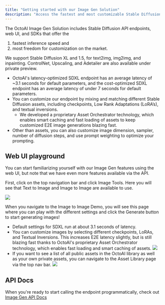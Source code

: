 ```yaml
---
title: "Getting started with our Image Gen Solution"
description: "Access the fastest and most customizable Stable Diffusion on the market"
---
```


The OctoAI Image Gen Solution includes Stable Diffusion API endpoints, web UI, and SDKs that offer the

1. fastest inference speed and
2. most freedom for customization on the market.

We support Stable Diffusion XL and 1.5, for text2img, img2img, and inpainting. ControlNet, Upscaling, and Adetailer are also available under private preview.

* OctoAI's latency-optimized SDXL endpoint has an average latency of \~3.1 seconds for default parameters, and the cost-optimized SDXL endpoint has an average latency of under 7 seconds for default parameters.
* You can customize our endpoint by mixing and matching different Stable Diffusion assets, including checkpoints, Low Rank Adaptations (LoRA’s), and textual inversions.  
   * We developed a proprietary Asset Orchestrator technology, which enables smart caching and fast loading of assets to keep customized E2E image generations blazing fast.
* Other than assets, you can also customize image dimension, sampler, number of diffusion steps, and use prompt weighting to optimize your prompting.

## Web UI playground

You can start familiarizing yourself with our Image Gen features using the web UI, but note that we have even more features available via the API. 

First, click on the top navigation bar and click Image Tools. Here you will see that Text to Image and Image to Image are available to use.

![](/images/6a1e43d-Screenshot_2023-10-31_at_8.38.03_PM.png) 

When you navigate to the Image to Image Demo, you will see this page where you can play with the different settings and click the Generate button to start generating images!

* Default settings for SDXL run at about 3.1 seconds of latency.
* You can customize images by selecting different checkpoints, LoRAs, and Textual Inversions. This increases E2E latency slightly, but is still blazing fast thanks to OctoAI's proprietary Asset Orchestrator technology, which enables fast loading and smart caching of assets.
![](/images/72c8d00-Screenshot_2023-10-31_at_8.38.43_PM.png) 
* If you want to see a list of all public assets in the OctoAI library as well as your own private assets, you can navigate to the Asset Library page via the top nav bar.
![](/images/01dec16-Screenshot_2023-10-31_at_8.39.21_PM.png) 

## API Docs

When you're ready to start calling the endpoint programmatically, check out [Image Gen API Docs](/docs/image-gen-api-docs)